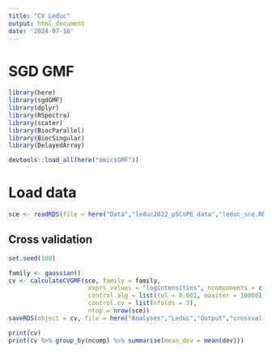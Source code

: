 ```yaml
---
title: "CV Leduc"
output: html_document
date: '2024-07-18'
---
```

# SGD GMF

```r
library(here)
library(sgdGMF)
library(dplyr)
library(RSpectra)
library(scater)
library(BiocParallel)
library(BiocSingular)
library(DelayedArray)

devtools::load_all(here("omicsGMF"))

```

# Load data
```r
sce <- readRDS(file = here("Data","leduc2022_pSCoPE_data","leduc_sce.RDS"))

```


## Cross validation

```r
set.seed(100)

family <- gaussian()
cv <- calculateCVGMF(sce, family = family, 
                      exprs_values = "logintensities", ncomponents = c(1:15, seq(20,50,5), seq(60,100,10)), 
                      control.alg = list(tol = 0.001, maxiter = 10000), 
                      control.cv = list(nfolds = 3),
                      ntop = nrow(sce))
saveRDS(object = cv, file = here("Analyses","Leduc","Output","crossval.RDS"))

```

```r
print(cv)
print(cv %>% group_by(ncomp) %>% summarise(mean_dev = mean(dev)))

```





